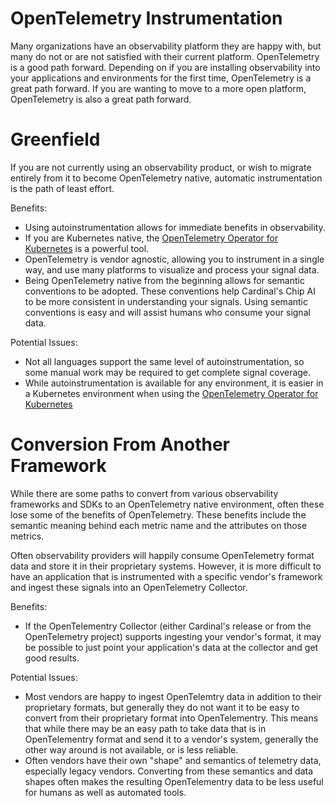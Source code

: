 # OpenTelemetry Instrumentation

Many organizations have an observability platform they are happy with, but many do not or are not satisfied with their current platform.
OpenTelemetry is a good path forward. Depending on if you are installing observability into your applications and environments
for the first time, OpenTelemetry is a great path forward. If you are wanting to move to a more open platform, OpenTelemetry is also a great path forward.

# Greenfield

If you are not currently using an observability product, or wish to migrate entirely from it to become OpenTelemetry native, automatic instrumentation is the path of least effort.

Benefits:

* Using autoinstrumentation allows for immediate benefits in observability.
* If you are Kubernetes native, the [OpenTelemetry Operator for Kubernetes](./instrumentation/automatic/otel-operator) is a powerful tool.
* OpenTelemetry is vendor agnostic, allowing you to instrument in a single way, and use many platforms to visualize and process your signal data.
* Being OpenTelemetry native from the beginning allows for semantic conventions to be adopted.  These conventions help Cardinal's Chip AI to be more consistent in understanding your signals.  Using semantic conventions is easy and will assist humans who consume your signal data.

Potential Issues:

* Not all languages support the same level of autoinstrumentation, so some manual work may be required to get complete signal coverage.
* While autoinstrumentation is available for any environment, it is easier in a Kubernetes environment when using the [OpenTelemetry Operator for Kubernetes](./instrumentation/automatic/otel-operator)

# Conversion From Another Framework

While there are some paths to convert from various observability frameworks and SDKs to an OpenTelemetry native environment, often these lose some of the benefits of OpenTelemetry. These benefits include the semantic meaning behind each metric name and the attributes on those metrics.

Often observability providers will happily consume OpenTelemetry format data and store it in their proprietary systems. However, it is more difficult to have an application that is instrumented with a specific vendor's framework and ingest these signals into an OpenTelemetry Collector.

Benefits:

* If the OpenTelementry Collector (either Cardinal's release or from the OpenTelemetry project) supports ingesting your vendor's format, it may be possible to just point your application's data at the collector and get good results.

Potential Issues:

* Most vendors are happy to ingest OpenTelemtry data in addition to their proprietary formats, but generally they do not want it to be easy to convert from their proprietary format into OpenTelementry.  This means that while there may be an easy path to take data that is in OpenTelementry format and send it to a vendor's system, generally the other way around is not available, or is less reliable.
* Often vendors have their own "shape" and semantics of telemetry data, especially legacy vendors.  Converting from these semantics and data shapes often makes the resulting OpenTelementry data to be less useful for humans as well as automated tools.
